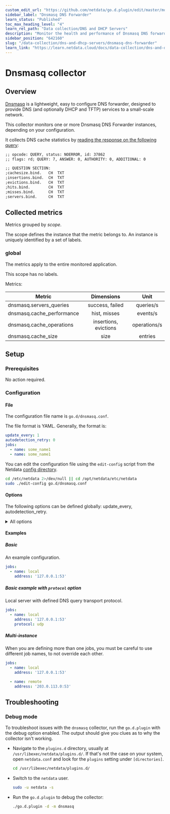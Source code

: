 ```yaml
---
custom_edit_url: "https://github.com/netdata/go.d.plugin/edit/master/modules/dnsmasq/README.md"
sidebar_label: "Dnsmasq DNS Forwarder"
learn_status: "Published"
toc_max_heading_level: "4"
learn_rel_path: "Data collection/DNS and DHCP Servers"
description: "Monitor the health and performance of Dnsmasq DNS forwarders with zero configuration, per-second metric granularity, and interactive visualizations."
sidebar_position: "642160"
slug: "/data-collection/dns-and-dhcp-servers/dnsmasq-dns-forwarder"
learn_link: "https://learn.netdata.cloud/docs/data-collection/dns-and-dhcp-servers/dnsmasq-dns-forwarder"
---
```

# Dnsmasq collector

## Overview

[Dnsmasq](http://www.thekelleys.org.uk/dnsmasq/doc.html) is a lightweight, easy to configure DNS forwarder, designed to provide DNS (and optionally DHCP and TFTP) services to a small-scale network.

This collector monitors one or more Dnsmasq DNS Forwarder instances, depending on your configuration.

It collects DNS cache statistics by [reading the response on the following query](https://manpages.debian.org/stretch/dnsmasq-base/dnsmasq.8.en.html#NOTES):

```cmd
;; opcode: QUERY, status: NOERROR, id: 37862
;; flags: rd; QUERY: 7, ANSWER: 0, AUTHORITY: 0, ADDITIONAL: 0

;; QUESTION SECTION:
;cachesize.bind.   CH  TXT
;insertions.bind.  CH  TXT
;evictions.bind.   CH  TXT
;hits.bind.        CH  TXT
;misses.bind.      CH  TXT
;servers.bind.     CH  TXT
```

## Collected metrics

Metrics grouped by *scope*.

The scope defines the instance that the metric belongs to. An instance is uniquely identified by a set of labels.

### global

The metrics apply to the entire monitored application.

This scope has no labels.

Metrics:

|          Metric           |      Dimensions       |     Unit     |
| ------------------------- | :-------------------: | :----------: |
| dnsmasq.servers_queries   |    success, failed    |  queries/s   |
| dnsmasq.cache_performance |     hist, misses      |   events/s   |
| dnsmasq.cache_operations  | insertions, evictions | operations/s |
| dnsmasq.cache_size        |         size          |   entries    |

## Setup

### Prerequisites

No action required.

### Configuration

#### File

The configuration file name is `go.d/dnsmasq.conf`.

The file format is YAML. Generally, the format is:

```yaml
update_every: 1
autodetection_retry: 0
jobs:
  - name: some_name1
  - name: some_name1
```

You can edit the configuration file using the `edit-config` script from the
Netdata [config directory](/docs/configuring/configuration#the-netdata-config-directory).

```bash
cd /etc/netdata 2>/dev/null || cd /opt/netdata/etc/netdata
sudo ./edit-config go.d/dnsmasq.conf
```

#### Options

The following options can be defined globally: update_every, autodetection_retry.

<details>
<summary>All options</summary>

|        Name         |                            Description                             |    Default     | Required |
| :-----------------: | ------------------------------------------------------------------ | :------------: | :------: |
|    update_every     | Data collection frequency.                                         |       1        |          |
| autodetection_retry | Re-check interval in seconds. Zero means not to schedule re-check. |       0        |          |
|       address       | Server's address. Format is 'ip_address:port'.                     | `127.0.0.1:53` |   yes    |
|      protocol       | DNS query transport protocol. Valid options: udp, tcp, tcp-tls.    |       -        |          |
|       timeout       | DNS query timeout (dial, write and read) in seconds.               |       1        |          |

</details>

#### Examples

##### Basic

An example configuration.

```yaml
jobs:
  - name: local
    address: '127.0.0.1:53'
```

##### Basic example with `protocol` option

Local server with defined DNS query transport protocol.

```yaml
jobs:
  - name: local
    address: '127.0.0.1:53'
    protocol: udp
```

##### Multi-instance

When you are defining more than one jobs, you must be careful to use different job names, to not override each other.

```yaml
jobs:
  - name: local
    address: '127.0.0.1:53'

  - name: remote
    address: '203.0.113.0:53'
```

## Troubleshooting

### Debug mode

To troubleshoot issues with the `dnsmasq` collector, run the `go.d.plugin` with the debug option enabled. The output
should give you clues as to why the collector isn't working.

- Navigate to the `plugins.d` directory, usually at `/usr/libexec/netdata/plugins.d/`. If that's not the case on
  your system, open `netdata.conf` and look for the `plugins` setting under `[directories]`.

  ```bash
  cd /usr/libexec/netdata/plugins.d/
  ```

- Switch to the `netdata` user.

  ```bash
  sudo -u netdata -s
  ```

- Run the `go.d.plugin` to debug the collector:

  ```bash
  ./go.d.plugin -d -m dnsmasq
  ```
